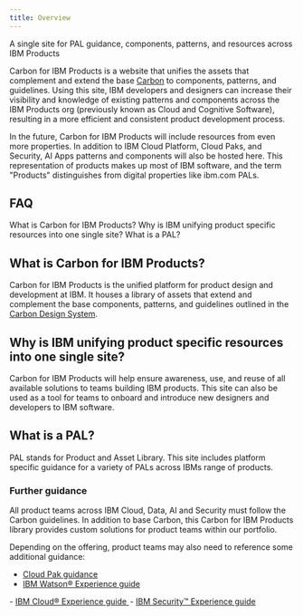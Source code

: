 ```yaml
---
title: Overview
---
```


<PageDescription>

A single site for PAL guidance, components, patterns, and resources across IBM Products

</PageDescription>

Carbon for IBM Products is a website that unifies the assets that complement and extend the base <a href="https://www.carbondesignsystem.com">Carbon</a> to components, patterns, and guidelines. Using this site, IBM
developers and designers can increase their visibility and knowledge of existing patterns and components across the IBM
Products org (previously known as Cloud and Cognitive Software), resulting in a more efficient and consistent product
development process.

In the future, Carbon for IBM Products will include resources from even more properties. In addition to IBM Cloud Platform, Cloud Paks, and Security, AI Apps patterns and components will also be hosted here. This representation of products makes up most of IBM software, and the term "Products" distinguishes from digital properties like ibm.com PALs.

## FAQ

<AnchorLinks>
  <AnchorLink>What is Carbon for IBM Products?</AnchorLink>
  <AnchorLink>Why is IBM unifying product specific resources into one single site?</AnchorLink>
  <AnchorLink>What is a PAL?</AnchorLink>
</AnchorLinks>

## What is Carbon for IBM Products? 

Carbon for IBM Products is the unified platform for product design and development at IBM. It houses a library of assets that extend and complement the base components, patterns, and guidelines outlined in the [Carbon Design System](https://www.carbondesignsystem.com).

## Why is IBM unifying product specific resources into one single site? 

Carbon for IBM Products will help ensure awareness, use, and reuse of all available solutions to teams building IBM products. This site can also be used as a tool for teams to onboard and introduce new designers and developers to IBM software.

## What is a PAL? 

PAL stands for Product and Asset Library. This site includes platform specific guidance for a variety of PALs across IBMs range of products.

### Further guidance

All product teams across IBM Cloud, Data, AI and Security must follow the Carbon
guidelines. In addition to base Carbon, this Carbon for IBM Products library provides
custom solutions for product teams within our portfolio.

Depending on the offering, product teams may also need to reference some additional
guidance:
- [Cloud Pak guidance](/cloud-paks/navigation/usage/)<br />
- <a href="https://www.ibm.com/brand/systems/watson/">
  IBM Watson® Experience guide
  <Launch16 fill="#0F62FE" style="vertical-align:middle; margin: 0 2px 2px 0" />
</a>
- <a href="https://www.ibm.com/brand/systems/cloud/">
  IBM Cloud® Experience guide
  <Launch16 fill="#0F62FE" style="vertical-align:middle; margin: 0 2px 2px 0" />
</a>
- <a href="https://www.ibm.com/brand/systems/security/">
  IBM Security™ Experience guide
  <Launch16 fill="#0F62FE" style="vertical-align:middle; margin: 0 2px 2px 0" />
</a>